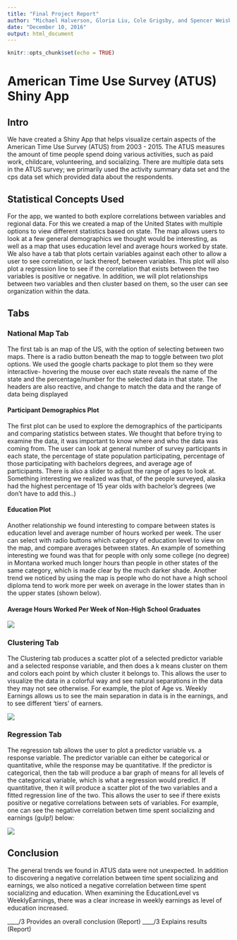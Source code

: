 ```yaml
---
title: "Final Project Report"
author: "Michael Halverson, Gloria Liu, Cole Grigsby, and Spencer Weisberg"
date: "December 10, 2016"
output: html_document
---
```


```r
knitr::opts_chunk$set(echo = TRUE)
```

# American Time Use Survey (ATUS) Shiny App


## Intro

We have created a Shiny App that helps visualize certain aspects of the American Time Use Survey (ATUS) from 2003 - 2015. The ATUS measures the amount of time people spend doing various activities, such as paid work, childcare, volunteering, and socializing.  There are multiple data sets in the ATUS survey; we primarily used the activity summary data set and the cps data set which provided data about the respondents. 


## Statistical Concepts Used 

For the app, we wanted to both explore correlations between variables and regional data. For this we created a map of the United States with multiple options to view different statistics based on state. The map allows users to look at a few general demographics we thought would be interesting, as well as a map that uses education level and average hours worked by state.  We also have a tab that plots certain variables against each other to allow a user to see correlation, or lack thereof, between variables. This plot will also plot a regression line to see if the correlation that exists between the two variables is positive or negative. In addition, we will plot relationships between two variables and then cluster based on them, so the user can see organization within the data.


## Tabs 

### National Map Tab

The first tab is an map of the US, with the option of selecting between two maps. There is a radio button beneath the map to toggle between two plot options. We used the google charts package to plot them so they were interactive- hovering the mouse over each state reveals the name of the state and the percentage/number for the selected data in that state. The headers are also reactive, and change to match the data and the range of data being displayed

#### Participant Demographics Plot
The first plot can be used to explore the demographics of the participants and comparing statistics between states. We thought that before trying to examine the data, it was important to know where and who the data was coming from. The user can look at general number of survey participants in each state, the percentage of state population participating, percentage of those participating with bachelors degrees, and average age of participants. There is also a slider to adjust the range of ages to look at. Something interesting we realized was that, of the people surveyed, alaska had the highest percentage of 15 year olds with bachelor's degrees (we don't have to add this..)

#### Education Plot
Another relationship we found interesting to compare between states is education level and average number of hours worked per week. The user can select with radio buttons which category of education level to view on the map, and compare averages between states. An example of something interesting we found was that for people with only some college (no degree) in Montana worked much longer hours than people in other states of the same category, which is made clear by the much darker shade. Another trend we noticed by using the map is people who do not have a high school diploma tend to work more per week on average in the lower states than in the upper states (shown below).

#### Average Hours Worked Per Week of Non-High School Graduates
![](plot.png)


### Clustering Tab
The Clustering tab produces a scatter plot of a selected predictor variable and a selected response variable, and then does a k means cluster on them and colors each point by which cluster it belongs to. This allows the user to visualize the data in a colorful way and see natural separations in the data they may not see otherwise. For example, the plot of Age vs. Weekly Earnings allows us to see the main separation in data is in the earnings, and to see different 'tiers' of earners.

![](ClusteringPlot.png)


### Regression Tab
The regression tab allows the user to plot a predictor variable vs. a response variable. The predictor variable can either be categorical or quantitative, while the response may be quantitative. If the predictor is categorical, then the tab will produce a bar graph of means for all levels of the categorical variable, which is what a regression would predict. If quantitative, then it will produce a scatter plot of the two variables and a fitted regression line of the two. This allows the user to see if there exists positive or negative correlations between sets of variables. For example, one can see the negative correlation betwen time spent socializing and earnings (gulp!) below:  

![](RegressionPlot.png)


## Conclusion

The general trends we found in ATUS data were not unexpected. In addition to discovering a negative correlation between time spent socializing and earnings, we also noticed a negative correlation between time spent socializing and education. When examining the EducationLevel vs WeeklyEarnings, there was a clear increase in weekly earnings as level of education increased.  

____/3 Provides an overall conclusion (Report)
____/3 Explains results (Report)




